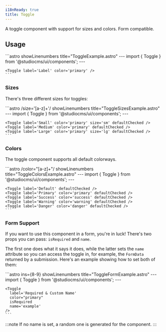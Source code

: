 ```yaml
---
i18nReady: true
title: Toggle
---
```



A toggle component with support for sizes and colors. Form compatible.

## Usage

<Tabs>
  <TabItem label="Preview">
    <PreviewCard>
      <Toggle label="Label" color="primary" />
    </PreviewCard>
  </TabItem>
  <TabItem label="Code">
    ```astro showLinenumbers title="ToggleExample.astro"
    ---
    import { Toggle } from '@studiocms/ui/components';
    ---

    <Toggle label='Label' color='primary' />
    ```
  </TabItem>
</Tabs>

### Sizes

There's three different sizes for toggles:

<Tabs>
  <TabItem label="Preview">
    <PreviewCard>
      <Row>
        <Toggle label="Small" color="primary" size="sm" defaultChecked />
        <Toggle label="Medium" color="primary" defaultChecked />
        <Toggle label="Large" color="primary" size="lg" defaultChecked />
      </Row>
    </PreviewCard>
  </TabItem>
  <TabItem label="Code">
    ```astro /size='[a-z]+'/ showLinenumbers title="ToggleSizesExample.astro"
    ---
    import { Toggle } from '@studiocms/ui/components';
    ---

    <Toggle label='Small' color='primary' size='sm' defaultChecked />
    <Toggle label='Medium' color='primary' defaultChecked />
    <Toggle label='Large' color='primary' size='lg' defaultChecked />
    ```
  </TabItem>
</Tabs>

### Colors

The toggle component supports all default colorways.

<Tabs>
  <TabItem label="Preview">
    <PreviewCard>
      <Row>
        <Toggle label="Default" defaultChecked />
        <Toggle label="Primary" color="primary" defaultChecked />
        <Toggle label="Success" color="success" defaultChecked />
        <Toggle label="Warning" color="warning" defaultChecked />
        <Toggle label="Danger" color="danger" defaultChecked />
      </Row>
    </PreviewCard>
  </TabItem>
  <TabItem label="Code">
    ```astro /color="[a-z]+"/ showLinenumbers title="ToggleColorsExample.astro"
    ---
    import { Toggle } from '@studiocms/ui/components';
    ---

    <Toggle label='Default' defaultChecked />
    <Toggle label='Primary' color='primary' defaultChecked />
    <Toggle label='Success' color='success' defaultChecked />
    <Toggle label='Warning' color='warning' defaultChecked />
    <Toggle label='Danger' color='danger' defaultChecked />
    ```
  </TabItem>
</Tabs>

### Form Support

If you want to use this component in a form, you're in luck! There's two props you can pass: `isRequired` and `name`.

The first one does what it says it does, while the latter sets the `name` attribute so you can access the toggle in, for example,
the `FormData` returned by a submission. Here's an example showing how to set both of them:

<Tabs>
  <TabItem label="Preview">
    <PreviewCard>
      <Toggle label="Required & Custom Name" color="primary" isRequired name='example' />
    </PreviewCard>
  </TabItem>
  <TabItem label="Code">
    ```astro ins={8-9} showLinenumbers title="ToggleFormExample.astro"
    ---
    import { Toggle } from '@studiocms/ui/components';
    ---

    <Toggle 
      label='Required & Custom Name'
      color="primary"
      isRequired
      name='example'
    />
    ```
  </TabItem>
</Tabs>

:::note
If no name is set, a random one is generated for the component.
:::
